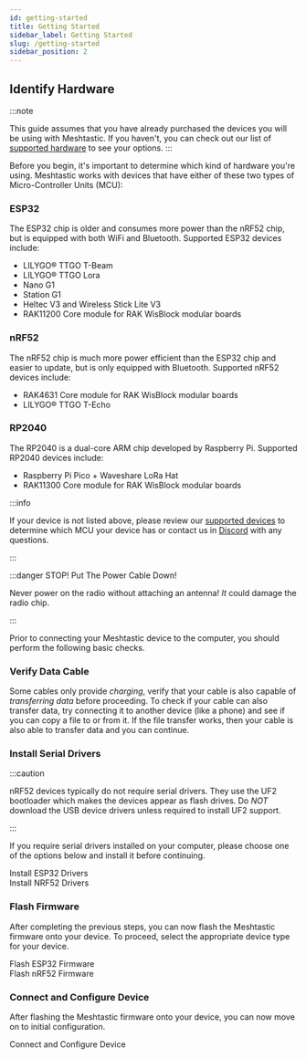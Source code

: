 ```yaml
---
id: getting-started
title: Getting Started
sidebar_label: Getting Started
slug: /getting-started
sidebar_position: 2
---
```



## Identify Hardware

:::note

This guide assumes that you have already purchased the devices you will be using with Meshtastic. If you haven't, you can check out our list of [supported hardware](/docs/supported-hardware/)
to see your options.
:::

Before you begin, it's important to determine which kind of hardware you're using. Meshtastic works with devices that have either of these two types of Micro-Controller Units (MCU):

### ESP32

The ESP32 chip is older and consumes more power than the nRF52 chip, but is equipped with both WiFi and Bluetooth. Supported ESP32 devices include:

- LILYGO® TTGO T-Beam
- LILYGO® TTGO Lora
- Nano G1
- Station G1
- Heltec V3 and Wireless Stick Lite V3
- RAK11200 Core module for RAK WisBlock modular boards

### nRF52

The nRF52 chip is much more power efficient than the ESP32 chip and easier to update, but is only equipped with Bluetooth. Supported nRF52 devices include:

- RAK4631 Core module for RAK WisBlock modular boards
- LILYGO® TTGO T-Echo

### RP2040

The RP2040 is a dual-core ARM chip developed by Raspberry Pi. Supported RP2040 devices include:

 - Raspberry Pi Pico + Waveshare LoRa Hat
 - RAK11300 Core module for RAK WisBlock modular boards

:::info

If your device is not listed above, please review our [supported devices](/docs/supported-hardware) to determine which MCU your device has or contact us in [Discord](https://discord.gg/ktMAKGBnBs) with any questions.

:::

:::danger STOP! Put The Power Cable Down!

Never power on the radio without attaching an antenna! _It_ could damage the radio chip.

:::

Prior to connecting your Meshtastic device to the computer, you should perform the following basic checks.

### Verify Data Cable

Some cables only provide _charging_, verify that your cable is also capable of _transferring data_ before proceeding. To check if your cable can also transfer data, try connecting it to another device (like a phone) and see if you can copy a file to or from it. If the file transfer works, then your cable is also able to transfer data and you can continue.

### Install Serial Drivers

:::caution

nRF52 devices typically do not require serial drivers. They use the UF2 bootloader which makes the devices appear as flash drives.  Do _NOT_ download the USB device drivers unless required to install UF2 support.

:::

If you require serial drivers installed on your computer, please choose one of the options below and install it before continuing.

<div className="indexCtasBody">
  <div className="split-container">
    <div className="split-item">
      <Link
        className={'button button--outline button--lg cta--button'}
        to={'/docs/getting-started/serial-drivers/esp32'}
      >
        Install ESP32 Drivers
      </Link>
    </div>

  <div className="split-item">
      <Link
        className={'button button--outline button--lg cta--button'}
        to={'/docs/getting-started/serial-drivers/nrf52'}
      >
        Install NRF52 Drivers
      </Link>
    </div>
  </div>
</div>

### Flash Firmware

After completing the previous steps, you can now flash the Meshtastic firmware onto your device. To proceed, select the appropriate device type for your device.

<div className="indexCtasBody">
  <div className="split-container">
    <div className="split-item">
      <Link
        className={"button button--outline button--lg cta--button"}
        to={"/docs/getting-started/flashing-firmware/esp32/"}
      >
        Flash ESP32 Firmware
      </Link>
    </div>

  <div className="split-item">
      <Link
        className={"button button--outline button--lg cta--button"}
        to={"/docs/getting-started/flashing-firmware/nrf52/"}
      >
        Flash nRF52 Firmware
      </Link>
    </div>
  </div>
</div>

### Connect and Configure Device

After flashing the Meshtastic firmware onto your device, you can now move on to initial configuration.

<div className="indexCtasBody">
  <Link
    className={"button button--outline button--lg cta--button"}
    to={"/docs/getting-started/initial-config"}
  >
    Connect and Configure Device
  </Link>
</div>
